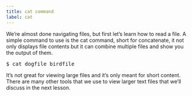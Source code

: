 ```yaml
---
title: cat command
label: cat
---
```


We’re almost done navigating files, but first let’s learn how to read a file. A simple command to use is the cat command, short for concatenate, it not only displays file contents but it can combine multiple files and show you the output of them.

<pre>$ cat dogfile birdfile</pre>

It’s not great for viewing large files and it’s only meant for short content. There are many other tools that we use to view larger text files that we’ll discuss in the next lesson.
